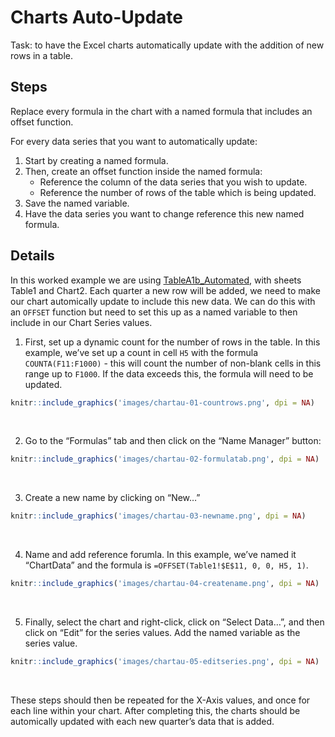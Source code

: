 # Charts Auto-Update

Task: to have the Excel charts automatically update with the addition of new rows in a table.


## Steps {-}

Replace every formula in the chart with a named formula that includes an offset function.

For every data series that you want to automatically update:

1. Start by creating a named formula.
2. Then, create an offset function inside the named formula:
    * Reference the column of the data series that you wish to update.
    * Reference the number of rows of the table which is being updated.
3. Save the named variable.
4. Have the data series you want to change reference this new named formula.


## Details {-}

In this worked example we are using [TableA1b_Automated](https://github.com/NHS-NSS-transforming-publications/automating-excel/raw/master/TableA1b_Automated.xlsm), with sheets Table1 and Chart2. Each quarter a new row will be added, we need to make our chart automically update to include this new data. We can do this with an `OFFSET` function but need to set this up as a named variable to then include in our Chart Series values.

1. First, set up a dynamic count for the number of rows in the table. In this example, we've set up a count in cell `H5` with the formula `COUNTA(F11:F1000)` - this will count the number of non-blank cells in this range up to `F1000`. If the data exceeds this, the formula will need to be updated.

```r
knitr::include_graphics('images/chartau-01-countrows.png', dpi = NA)
```
&nbsp;

2. Go to the "Formulas" tab and then click on the "Name Manager" button:

```r
knitr::include_graphics('images/chartau-02-formulatab.png', dpi = NA)
```
&nbsp;

3. Create a new name by clicking on "New..."

```r
knitr::include_graphics('images/chartau-03-newname.png', dpi = NA)
```
&nbsp;

4. Name and add reference forumla. In this example, we've named it "ChartData" and the formula is `=OFFSET(Table1!$E$11, 0, 0, H5, 1)`.

```r
knitr::include_graphics('images/chartau-04-createname.png', dpi = NA)
```
&nbsp;

5. Finally, select the chart and right-click, click on "Select Data...", and then click on "Edit" for the series values. Add the named variable as the series value.

```r
knitr::include_graphics('images/chartau-05-editseries.png', dpi = NA)
```
&nbsp;

These steps should then be repeated for the X-Axis values, and once for each line within your chart. After completing this, the charts should be automically updated with each new quarter's data that is added.